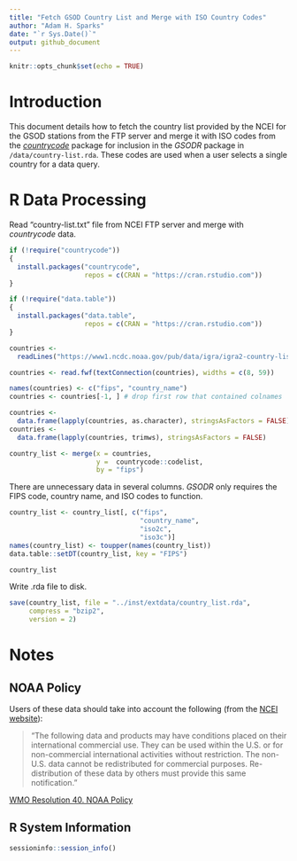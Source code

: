 ```yaml
---
title: "Fetch GSOD Country List and Merge with ISO Country Codes"
author: "Adam H. Sparks"
date: "`r Sys.Date()`"
output: github_document
---
```


```r
knitr::opts_chunk$set(echo = TRUE)
```
# Introduction

This document details how to fetch the country list provided by the NCEI for
the GSOD stations from the FTP server and merge it with ISO codes from the
[_countrycode_](https://cran.r-project.org/package=countrycode)
package for inclusion in the _GSODR_ package in `/data/country-list.rda`. These
codes are used when a user selects a single country for a data query.

# R Data Processing

Read "country-list.txt" file from NCEI FTP server and merge with _countrycode_
data.

```r
if (!require("countrycode"))
{
  install.packages("countrycode",
                   repos = c(CRAN = "https://cran.rstudio.com"))
}

if (!require("data.table"))
{
  install.packages("data.table",
                   repos = c(CRAN = "https://cran.rstudio.com"))
}
```

```r
countries <-
  readLines("https://www1.ncdc.noaa.gov/pub/data/igra/igra2-country-list.txt")[-2]

countries <- read.fwf(textConnection(countries), widths = c(8, 59))

names(countries) <- c("fips", "country_name")
countries <- countries[-1, ] # drop first row that contained colnames

countries <-
  data.frame(lapply(countries, as.character), stringsAsFactors = FALSE)
countries <-
  data.frame(lapply(countries, trimws), stringsAsFactors = FALSE)

country_list <- merge(x = countries,
                      y =  countrycode::codelist,
                      by = "fips")
```

There are unnecessary data in several columns. _GSODR_ only requires the FIPS
code, country name, and ISO codes to function.


```r
country_list <- country_list[, c("fips",
                                 "country_name",
                                 "iso2c",
                                 "iso3c")]
names(country_list) <- toupper(names(country_list))
data.table::setDT(country_list, key = "FIPS")

country_list
```

Write .rda file to disk.

```r
save(country_list, file = "../inst/extdata/country_list.rda",
     compress = "bzip2",
     version = 2)
```
# Notes

## NOAA Policy

Users of these data should take into account the following (from the 
[NCEI website](http://www7.ncdc.noaa.gov/CDO/cdoselect.cmd?datasetabbv=GSOD&countryabbv=&georegionabbv=)):

> "The following data and products may have conditions placed on their international commercial use. They can be used within the U.S. or for non-commercial international activities without restriction. The non-U.S. data cannot be redistributed for commercial purposes. Re-distribution of these data by others must provide this same notification."

[WMO Resolution 40. NOAA Policy](http://www.wmo.int/pages/about/Resolution40.html)

## R System Information

```r
sessioninfo::session_info()
```
